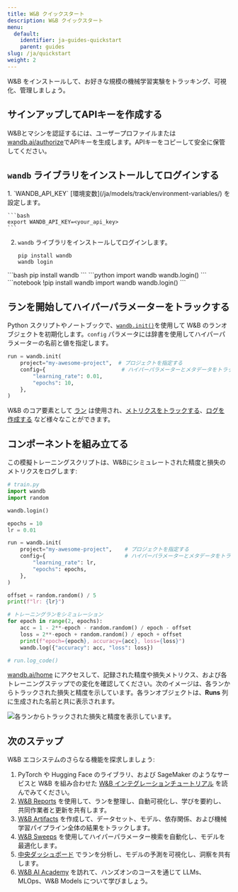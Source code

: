 ```yaml
---
title: W&B クイックスタート
description: W&B クイックスタート
menu:
  default:
    identifier: ja-guides-quickstart
    parent: guides
slug: /ja/quickstart
weight: 2
---
```


W&B をインストールして、お好きな規模の機械学習実験をトラッキング、可視化、管理しましょう。

## サインアップしてAPIキーを作成する

W&Bとマシンを認証するには、ユーザープロファイルまたは[wandb.ai/authorize](https://wandb.ai/authorize)でAPIキーを生成します。APIキーをコピーして安全に保管してください。

## `wandb` ライブラリをインストールしてログインする

<Tabs>
<Tab title="コマンドライン">
1. `WANDB_API_KEY` [環境変数](/ja/models/track/environment-variables/) を設定します。

    ```bash
    export WANDB_API_KEY=<your_api_key>
    ```

2. `wandb` ライブラリをインストールしてログインします。

    ```shell
    pip install wandb
    wandb login
    ```
</Tab>
<Tab title="Python">
```bash
pip install wandb
```
```python
import wandb
wandb.login()
```
</Tab>
<Tab title="Python ノートブック">
```notebook
!pip install wandb
import wandb
wandb.login()
```
</Tab>
</Tabs>

## ランを開始してハイパーパラメーターをトラックする

Python スクリプトやノートブックで、[`wandb.init()`](/ja/models/ref/python/run)を使用して W&B のランオブジェクトを初期化します。`config` パラメータには辞書を使用してハイパーパラメーターの名前と値を指定します。

```python
run = wandb.init(
    project="my-awesome-project",  # プロジェクトを指定する
    config={                        # ハイパーパラメーターとメタデータをトラックする
        "learning_rate": 0.01,
        "epochs": 10,
    },
)
```

W&B のコア要素として [ラン](/ja/models/runs/) は使用され、[メトリクスをトラックする](/ja/models/track/)、[ログを作成する](/ja/models/track/log/) など様々なことができます。

## コンポーネントを組み立てる

この模擬トレーニングスクリプトは、W&Bにシミュレートされた精度と損失のメトリクスをログします:

```python
# train.py
import wandb
import random

wandb.login()

epochs = 10
lr = 0.01

run = wandb.init(
    project="my-awesome-project",    # プロジェクトを指定する
    config={                         # ハイパーパラメーターとメタデータをトラックする
        "learning_rate": lr,
        "epochs": epochs,
    },
)

offset = random.random() / 5
print(f"lr: {lr}")

# トレーニングランをシミュレーション
for epoch in range(2, epochs):
    acc = 1 - 2**-epoch - random.random() / epoch - offset
    loss = 2**-epoch + random.random() / epoch + offset
    print(f"epoch={epoch}, accuracy={acc}, loss={loss}")
    wandb.log({"accuracy": acc, "loss": loss})

# run.log_code()
```

[wandb.ai/home](https://wandb.ai/home) にアクセスして、記録された精度や損失メトリクス、および各トレーニングステップでの変化を確認してください。次のイメージは、各ランからトラックされた損失と精度を示しています。各ランオブジェクトは、**Runs** 列に生成された名前と共に表示されます。

<Frame>
    <img src="/images/quickstart/quickstart_image.png" alt="各ランからトラックされた損失と精度を表示しています。"  />
</Frame>

## 次のステップ

W&B エコシステムのさらなる機能を探求しましょう:

1. PyTorch や Hugging Face のライブラリ、および SageMaker のようなサービスと W&B を組み合わせた [W&B インテグレーションチュートリアル](/ja/guides/integrations/) を読んでみてください。
2. [W&B Reports](/ja/models/reports/) を使用して、ランを整理し、自動可視化し、学びを要約し、共同作業者と更新を共有します。
3. [W&B Artifacts](/ja/models/artifacts/) を作成して、データセット、モデル、依存関係、および機械学習パイプライン全体の結果をトラックします。
4. [W&B Sweeps](/ja/models/sweeps/) を使用してハイパーパラメーター検索を自動化し、モデルを最適化します。
5. [中央ダッシュボード](/ja/models/tables/) でランを分析し、モデルの予測を可視化し、洞察を共有します。
6. [W&B AI Academy](https://wandb.ai/site/courses/) を訪れて、ハンズオンのコースを通じて LLMs、MLOps、W&B Models について学びましょう。